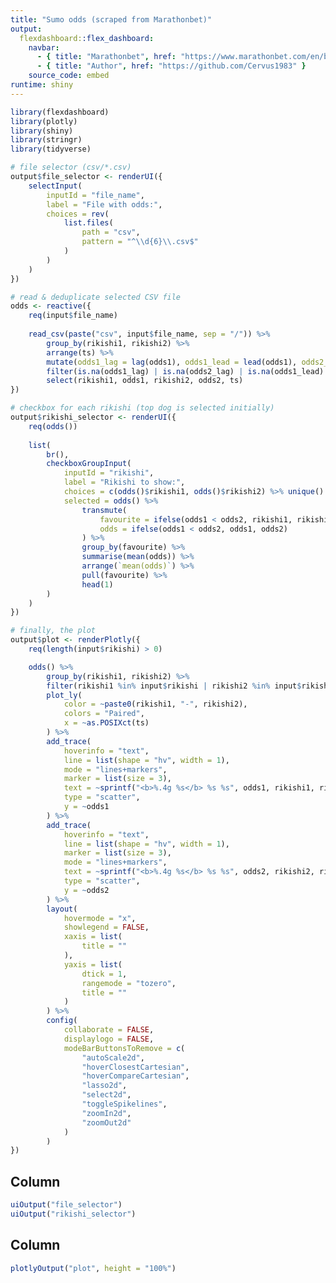 ```yaml
---
title: "Sumo odds (scraped from Marathonbet)"
output: 
  flexdashboard::flex_dashboard:
    navbar:
      - { title: "Marathonbet", href: "https://www.marathonbet.com/en/betting/Sumo/?menu=954952" }
      - { title: "Author", href: "https://github.com/Cervus1983" }
    source_code: embed
runtime: shiny
---
```



```r
library(flexdashboard)
library(plotly)
library(shiny)
library(stringr)
library(tidyverse)
```


```r
# file selector (csv/*.csv)
output$file_selector <- renderUI({
	selectInput(
		inputId = "file_name",
		label = "File with odds:",
		choices = rev(
			list.files(
				path = "csv",
				pattern = "^\\d{6}\\.csv$"
			)
		)
	)
})
```


```r
# read & deduplicate selected CSV file
odds <- reactive({
	req(input$file_name)
	
	read_csv(paste("csv", input$file_name, sep = "/")) %>% 
		group_by(rikishi1, rikishi2) %>% 
		arrange(ts) %>% 
		mutate(odds1_lag = lag(odds1), odds1_lead = lead(odds1), odds2_lag = lag(odds2), odds2_lead = lead(odds2)) %>% 
		filter(is.na(odds1_lag) | is.na(odds2_lag) | is.na(odds1_lead) | is.na(odds2_lead) | odds1 != odds1_lag | odds2 != odds2_lag) %>% 
		select(rikishi1, odds1, rikishi2, odds2, ts)
})
```


```r
# checkbox for each rikishi (top dog is selected initially)
output$rikishi_selector <- renderUI({
	req(odds())
	
	list(
		br(),
		checkboxGroupInput(
			inputId = "rikishi",
			label = "Rikishi to show:",
			choices = c(odds()$rikishi1, odds()$rikishi2) %>% unique() %>% sort(),
			selected = odds() %>% 
				transmute(
					favourite = ifelse(odds1 < odds2, rikishi1, rikishi2),
					odds = ifelse(odds1 < odds2, odds1, odds2)
				) %>% 
				group_by(favourite) %>% 
				summarise(mean(odds)) %>% 
				arrange(`mean(odds)`) %>% 
				pull(favourite) %>% 
				head(1)
		)
	)
})
```


```r
# finally, the plot
output$plot <- renderPlotly({
	req(length(input$rikishi) > 0)

	odds() %>% 
		group_by(rikishi1, rikishi2) %>% 
		filter(rikishi1 %in% input$rikishi | rikishi2 %in% input$rikishi) %>% 
		plot_ly(
			color = ~paste0(rikishi1, "-", rikishi2),
			colors = "Paired",
			x = ~as.POSIXct(ts)
		) %>% 
		add_trace(
			hoverinfo = "text",
			line = list(shape = "hv", width = 1),
			mode = "lines+markers",
			marker = list(size = 3),
			text = ~sprintf("<b>%.4g %s</b> %s %s", odds1, rikishi1, rikishi2, format(ts, "%Y-%m-%d %H:%M")),
			type = "scatter",
			y = ~odds1
		) %>% 
		add_trace(
			hoverinfo = "text",
			line = list(shape = "hv", width = 1),
			marker = list(size = 3),
			mode = "lines+markers",
			text = ~sprintf("<b>%.4g %s</b> %s %s", odds2, rikishi2, rikishi1, format(ts, "%Y-%m-%d %H:%M")),
			type = "scatter",
			y = ~odds2
		) %>% 
		layout(
			hovermode = "x",
			showlegend = FALSE,
			xaxis = list(
				title = ""
			),
			yaxis = list(
				dtick = 1,
				rangemode = "tozero",
				title = ""
			)
		) %>% 
		config(
			collaborate = FALSE,
			displaylogo = FALSE,
			modeBarButtonsToRemove = c(
				"autoScale2d",
				"hoverClosestCartesian",
				"hoverCompareCartesian",
				"lasso2d",
				"select2d",
				"toggleSpikelines",
				"zoomIn2d",
				"zoomOut2d"
			)
		)
})
```


Column {.sidebar}
-----------------------------------------------------------------------

```r
uiOutput("file_selector")
uiOutput("rikishi_selector")
```


Column
-----------------------------------------------------------------------

```r
plotlyOutput("plot", height = "100%")
```
